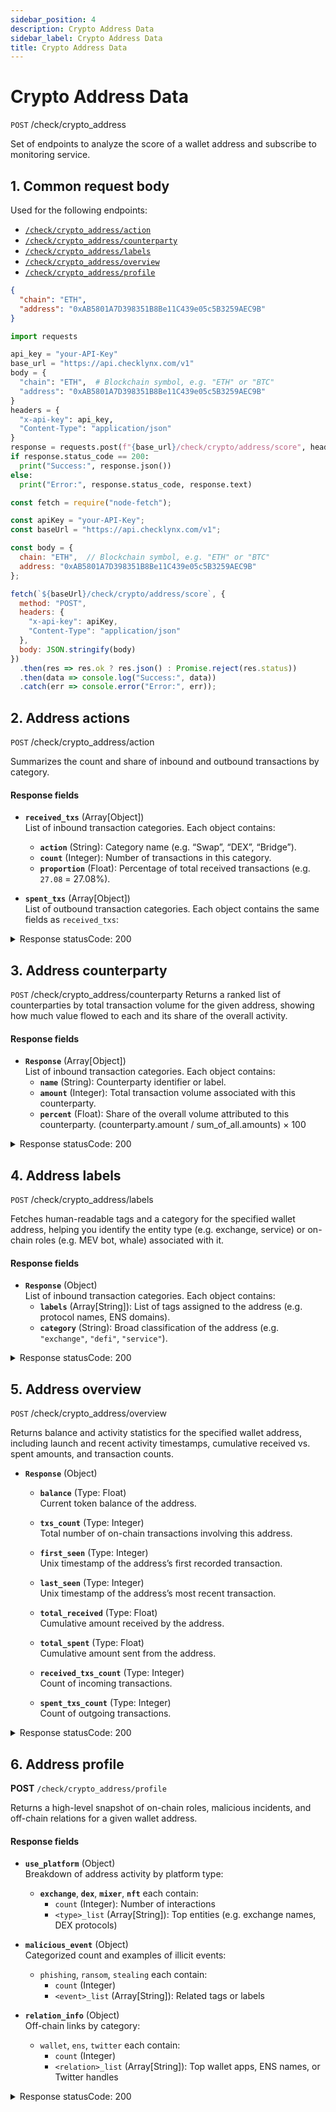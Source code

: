 ```yaml
---
sidebar_position: 4
description: Crypto Address Data
sidebar_label: Crypto Address Data
title: Crypto Address Data
---
```



# Crypto Address Data

`POST`  /check/crypto_address

Set of endpoints to analyze the score of a wallet address and subscribe to monitoring service.






## 1. Common request body
Used for the following endpoints:

- [`/check/crypto_address/action`](#2-address-actions)
- [`/check/crypto_address/counterparty`](#3-address-counterparty)
- [`/check/crypto_address/labels`](#4-address-labels)
- [`/check/crypto_address/overview`](#5-address-overview)
- [`/check/crypto_address/profile`](#6-address-profile)

<Tabs groupId="addressRequest">

  <TabItem value="json" label="JSON">

```json
{
  "chain": "ETH",
  "address": "0xAB5801A7D398351B8Be11C439e05c5B3259AEC9B"
}
```

  </TabItem>

  <TabItem value="py" label="Python">

```python
import requests

api_key = "your-API-Key"
base_url = "https://api.checklynx.com/v1"
body = {
  "chain": "ETH",  # Blockchain symbol, e.g. "ETH" or "BTC"
  "address": "0xAB5801A7D398351B8Be11C439e05c5B3259AEC9B" 
}
headers = {
  "x-api-key": api_key,
  "Content-Type": "application/json"
}
response = requests.post(f"{base_url}/check/crypto/address/score", headers=headers, json=body)
if response.status_code == 200:
  print("Success:", response.json())
else:
  print("Error:", response.status_code, response.text)
```

  </TabItem>

  <TabItem value="js" label="JavaScript">

```js
const fetch = require("node-fetch");

const apiKey = "your-API-Key";
const baseUrl = "https://api.checklynx.com/v1";

const body = {
  chain: "ETH",  // Blockchain symbol, e.g. "ETH" or "BTC"
  address: "0xAB5801A7D398351B8Be11C439e05c5B3259AEC9B"  
};

fetch(`${baseUrl}/check/crypto/address/score`, {
  method: "POST",
  headers: {
    "x-api-key": apiKey,
    "Content-Type": "application/json"
  },
  body: JSON.stringify(body)
})
  .then(res => res.ok ? res.json() : Promise.reject(res.status))
  .then(data => console.log("Success:", data))
  .catch(err => console.error("Error:", err));
```

  </TabItem>

</Tabs>




## 2. Address actions
`POST` /check/crypto_address/action

Summarizes the count and share of inbound and outbound transactions by category.
#### Response fields
- **`received_txs`** (Array[Object])  
  List of inbound transaction categories. Each object contains:
  - **`action`** (String): Category name (e.g. “Swap”, “DEX”, “Bridge”).  
  - **`count`** (Integer): Number of transactions in this category.  
  - **`proportion`** (Float): Percentage of total received transactions (e.g. `27.08` = 27.08%).

- **`spent_txs`** (Array[Object])  
  List of outbound transaction categories. Each object contains the same fields as `received_txs`:
 
<details>
  <summary>Response statusCode: 200</summary>
  <div>
    ```js
    {
      "received_txs": [
        {
          "action": "Swap",
          "count": 286,
          "proportion": 27.08
        },
        {
          "action": "Liquidity market making",
          "count": 7,
          "proportion": 0.66
        },
        {
          "action": "Transfer",
          "count": 384,
          "proportion": 36.36
        },
        
      ],
      "spent_txs": [
        {
          "action": "Exchange",
          "count": 33,
          "proportion": 45.21
        },
        {
          "action": "Transfer",
          "count": 33,
          "proportion": 45.21
        }
       
      ]
    }
    ```
  </div>
</details>


## 3. Address counterparty
`POST` /check/crypto_address/counterparty
Returns a ranked list of counterparties by total transaction volume for the given address, showing how much value flowed to each and its share of the overall activity.
#### Response fields
- **`Response`** (Array[Object])  
  List of inbound transaction categories. Each object contains:
  - **`name`** (String): Counterparty identifier or label. 
  - **`amount`** (Integer):  Total transaction volume associated with this counterparty.    
  - **`percent`** (Float): Share of the overall volume attributed to this counterparty. (counterparty.amount / sum_of_all.amounts) × 100

<details>
  <summary>Response statusCode: 200</summary>
  <div>
    ```js
    [
    {
        "name": "Unknown",
        "amount": 10803875425.633,
        "percent": 50.401
    },
    {
        "name": "Null",
        "amount": 6625408247.866,
        "percent": 30.908
    },
    {
        "name": "Vb 2",
        "amount": 1161695020.584,
        "percent": 5.419
    },
    {
        "name": "India Covid-Crypto Relief Fund",
        "amount": 920024211.061,
        "percent": 4.292
    },
    {
        "name": "Vb 3",
        "amount": 860111896.49,
        "percent": 4.013
    },
    ...
    ]
    ```
  </div>
</details>



## 4. Address labels
`POST` /check/crypto_address/labels

Fetches human-readable tags and a category for the specified wallet address, 
helping you identify the entity type (e.g. exchange, service) or on-chain roles (e.g. MEV bot, whale) associated with it.


#### Response fields
- **`Response`** (Object)  
  List of inbound transaction categories. Each object contains:
  - **`labels`** (Array[String]):  List of tags assigned to the address (e.g. protocol names, ENS domains).  
  - **`category`** (String): Broad classification of the address (e.g. `"exchange"`, `"defi"`, `"service"`).

<details>
  <summary>Response statusCode: 200</summary>
  <div>
    ```js
   {
    "labels": [
        
        "chinatownmarket.eth",
        "norvatis.eth",
        "wyorealtor.eth"
    ],
    "category": "defi"
}
    ```
  </div>
</details>

## 5. Address overview
`POST` /check/crypto_address/overview

Returns balance and activity statistics for the specified wallet address, 
including launch and recent activity timestamps, cumulative received vs. spent amounts, and transaction counts.

- **`Response`** (Object)  
    - **`balance`** (Type: Float)  
    Current token balance of the address.  

    - **`txs_count`** (Type: Integer)  
    Total number of on-chain transactions involving this address.  

    - **`first_seen`** (Type: Integer)  
    Unix timestamp of the address’s first recorded transaction.  

    - **`last_seen`** (Type: Integer)  
    Unix timestamp of the address’s most recent transaction.  

    - **`total_received`** (Type: Float)  
    Cumulative amount received by the address.  

    - **`total_spent`** (Type: Float)  
    Cumulative amount sent from the address.  

    - **`received_txs_count`** (Type: Integer)  
    Count of incoming transactions.  

    - **`spent_txs_count`** (Type: Integer)  
    Count of outgoing transactions.  

<details>
  <summary>Response statusCode: 200</summary>
  <div>
    ```js
   {
    "balance": 40.5118,
    "txs_count": 2315,
    "first_seen": 1541812192,
    "last_seen": 1746705119,
    "total_received": 916317.2501,
    "total_spent": 916273.5499,
    "received_txs_count": 1627,
    "spent_txs_count": 288
}
    ```
  </div>
</details>



## 6. Address profile  
**POST** `/check/crypto_address/profile`  

Returns a high-level snapshot of on-chain roles, malicious incidents, and off-chain relations for a given wallet address.

#### Response fields

- **`use_platform`** (Object)  
  Breakdown of address activity by platform type:  
  - **`exchange`**, **`dex`**, **`mixer`**, **`nft`** each contain:  
    - `count` (Integer): Number of interactions  
    - `<type>_list` (Array[String]): Top entities (e.g. exchange names, DEX protocols)

- **`malicious_event`** (Object)  
  Categorized count and examples of illicit events:  
  - `phishing`, `ransom`, `stealing` each contain:  
    - `count` (Integer)  
    - `<event>_list` (Array[String]): Related tags or labels

- **`relation_info`** (Object)  
  Off-chain links by category:  
  - `wallet`, `ens`, `twitter` each contain:  
    - `count` (Integer)  
    - `<relation>_list` (Array[String]): Top wallet apps, ENS names, or Twitter handles

<details>
  <summary>Response statusCode: 200</summary>
  <div>
    ```js
    {
      "use_platform": {
        "exchange": { "count": 9,  "exchange_list": [ /* ... */ ] },
        "dex":      { "count": 35, "dex_list":      [ /* ... */ ] },
        "mixer":    { "count": 1,  "mixer_list":    [ "FixedFloat" ] },
        "nft":      { "count": 0,  "nft_list":      [] }
      },
      "malicious_event": {
        "phishing": { "count": 1, "phishing_list": ["Fake_Phishing198655", "Scam Token", "Fake_Phishing318739"] },
        "ransom":   { "count": 0, "ransom_list":   [] },
        "stealing": { "count": 0, "stealing_list": [] }
      },
      "relation_info": {
        "wallet":  { "count": 7,  "wallet_list":  [ /* ... */ ] },
        "ens":     { "count": 81, "ens_list":     [ /* ... */ ] },
        "twitter": { "count": 15, "twitter_list": [ /* ... */ ] }
      }
    }
    ```
  </div>
</details>